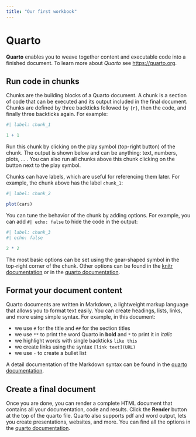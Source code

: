 ```yaml
---
title: "Our first workbook"
---
```


# Quarto

**Quarto** enables you to weave together content and executable code into a finished document. To learn more about *Quarto* see <https://quarto.org>.

## Run code in chunks

Chunks are the building blocks of a Quarto document. A chunk is a section of code that can be executed and its output included in the final document. Chunks are defined by three backticks followed by `{r}`, then the code, and finally three backticks again. For example:

```r
#| label: chunk_1

1 + 1
```

Run this chunk by clicking on the play symbol (top-right button) of the chunk. The output is shown below and can be anything: text, numbers, plots, ... . You can also run all chunks above this chunk clicking on the button next to the play symbol.

Chunks can have labels, which are useful for referencing them later. For example, the chunk above has the label `chunk_1`:

```r
#| label: chunk_2

plot(cars)
```


You can tune the behavior of the chunk by adding options. For example, you can add `#| echo: false` to hide the code in the output:

```r
#| label: chunk_3
#| echo: false

2 * 2
```

The most basic options can be set using the gear-shaped symbol in the top-right corner of the chunk. Other options can be found in the [knitr documentation](https://yihui.org/knitr/) or in the [quarto documentation](https://quarto.org/docs/guide/).

## Format your document content

Quarto documents are written in Markdown, a lightweight markup language that allows you to format text easily. You can create headings, lists, links, and more using simple syntax. For example, in this document:

- we use `#` for the title and `##` for the section titles
- we use `**` to print the word Quarto in **bold** and `*` to print it in *italic*
- we highlight words with single backticks `like this`
- we create links using the syntax `[link text](URL)`
- we use `-` to create a bullet list

A detail documentation of the Markdown syntax can be found in the [quarto documentation](https://quarto.org/docs/guide/).

## Create a final document

Once you are done, you can render a complete HTML document that contains all your documentation, code and results. Click the **Render** button at the top of the quarto file. Quarto also supports pdf and word output, lets you create presentations, websites, and more. You can find all the options in the [quarto documentation](https://quarto.org/docs/guide/).


